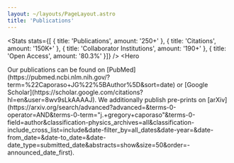 ```yaml
---
layout: ~/layouts/PageLayout.astro
title: 'Publications'
---
```



<HeroText title="Discover our <span class='text-primary font-bold'> published work</span>:" />

 <Stats
    stats={[
      { title: 'Publications', amount: '250+' },
      { title: 'Citations', amount: '150K+' },
      { title: 'Collaborator Institutions', amount: '190+' },
      { title: 'Open Access', amount: '80.3%' }]}
  />
<Hero
>
<Fragment slot="subtitle">
    <span class="font-semibold"> Our publications can be found on <span class="text-primary font-bold"> [PubMed](https://pubmed.ncbi.nlm.nih.gov/?term=%22Caporaso+JG%22%5BAuthor%5D&sort=date)</span> or <span class="text-primary font-bold">[Google Scholar](https://scholar.google.com/citations?hl=en&user=8wv9sLkAAAAJ)</span>. We additionally publish pre-prints on <span class="text-primary font-bold">[arXiv](https://arxiv.org/search/advanced?advanced=&terms-0-operator=AND&terms-0-term="j.+gregory+caporaso"&terms-0-field=author&classification-physics_archives=all&classification-include_cross_list=include&date-filter_by=all_dates&date-year=&date-from_date=&date-to_date=&date-date_type=submitted_date&abstracts=show&size=50&order=-announced_date_first)</span>. </span>
</Fragment>
</Hero>

